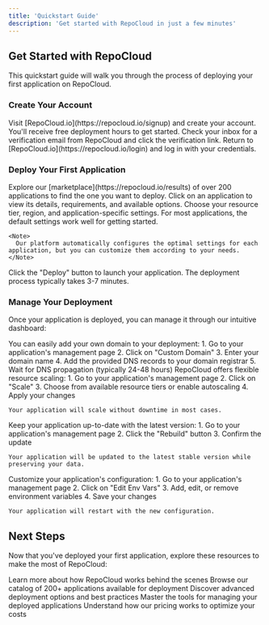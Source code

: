 ```yaml
---
title: 'Quickstart Guide'
description: 'Get started with RepoCloud in just a few minutes'
---
```


## Get Started with RepoCloud

This quickstart guide will walk you through the process of deploying your first application on RepoCloud.

### Create Your Account

<Steps>
  <Step title="Sign Up">
    Visit [RepoCloud.io](https://repocloud.io/signup) and create your account. You'll receive free deployment hours to get started.
  </Step>
  <Step title="Verify Your Email">
    Check your inbox for a verification email from RepoCloud and click the verification link.
  </Step>
  <Step title="Log In">
    Return to [RepoCloud.io](https://repocloud.io/login) and log in with your credentials.
  </Step>
</Steps>

### Deploy Your First Application

<Steps>
  <Step title="Browse the Marketplace">
    Explore our [marketplace](https://repocloud.io/results) of over 200 applications to find the one you want to deploy.
  </Step>
  <Step title="Select an Application">
    Click on an application to view its details, requirements, and available options.
  </Step>
  <Step title="Configure Settings">
    Choose your resource tier, region, and application-specific settings. For most applications, the default settings work well for getting started.
    
    <Note>
      Our platform automatically configures the optimal settings for each application, but you can customize them according to your needs.
    </Note>
  </Step>
  <Step title="Launch Your Application">
    Click the "Deploy" button to launch your application. The deployment process typically takes 3-7 minutes.
  </Step>
</Steps>

### Manage Your Deployment

Once your application is deployed, you can manage it through our intuitive dashboard:

<AccordionGroup>
  <Accordion icon="globe" title="Set Up a Custom Domain">
    You can easily add your own domain to your deployment:
    1. Go to your application's management page
    2. Click on "Custom Domain"
    3. Enter your domain name
    4. Add the provided DNS records to your domain registrar
    5. Wait for DNS propagation (typically 24-48 hours)
  </Accordion>
  <Accordion icon="sliders" title="Adjust Resources">
    RepoCloud offers flexible resource scaling:
    1. Go to your application's management page
    2. Click on "Scale"
    3. Choose from available resource tiers or enable autoscaling
    4. Apply your changes
    
    Your application will scale without downtime in most cases.
  </Accordion>
  <Accordion icon="arrows-rotate" title="Update Your Application">
    Keep your application up-to-date with the latest version:
    1. Go to your application's management page
    2. Click the "Rebuild" button
    3. Confirm the update
    
    Your application will be updated to the latest stable version while preserving your data.
  </Accordion>
  <Accordion icon="gear" title="Manage Environment Variables">
    Customize your application's configuration:
    1. Go to your application's management page
    2. Click on "Edit Env Vars"
    3. Add, edit, or remove environment variables
    4. Save your changes
    
    Your application will restart with the new configuration.
  </Accordion>
</AccordionGroup>

## Next Steps

Now that you've deployed your first application, explore these resources to make the most of RepoCloud:

<CardGroup>
  <Card title="Platform Overview" icon="server" href="/platform/how-it-works">
    Learn more about how RepoCloud works behind the scenes
  </Card>
  <Card title="Supported Applications" icon="box-archive" href="/platform/supported-apps">
    Browse our catalog of 200+ applications available for deployment
  </Card>
  <Card title="Deployment Guide" icon="rocket" href="/user-guide/deployment-basics">
    Discover advanced deployment options and best practices
  </Card>
  <Card title="Instance Management" icon="sliders" href="/user-guide/managing-instances">
    Master the tools for managing your deployed applications
  </Card>
  <Card title="Pricing & Billing" icon="credit-card" href="/pricing/overview">
    Understand how our pricing works to optimize your costs
  </Card>
</CardGroup>
